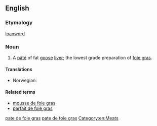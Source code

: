 ==English==

===Etymology===
{{etyl|fr|en}} [[loanword]]

===Noun===
{{wikipedia}}
{{en-noun|head=[[pâté]] [[de]] [[foie gras]]|pâtés de foie gras}}

# A [[pâté]] of fat [[goose]] [[liver]]; the lowest grade preparation of [[foie gras]].

====Translations====
{{trans-top|the lowest grade preparation of foie gras}}
* Norwegian: {{t|no|gåseleverpostei|m}}
{{trans-mid}}
{{trans-bottom}}

====Related terms====
* [[mousse de foie gras]]
* [[parfait de foie gras]]

[[Category:English terms spelled with Â|pate de foie gras]]
[[Category:English terms spelled with É|pate de foie gras]]

[[Category:en:Meats]]